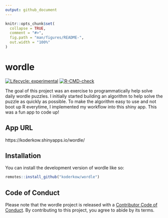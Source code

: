 ```yaml
---
output: github_document
---
```


<!-- README.md is generated from README.Rmd. Please edit that file -->

```r
knitr::opts_chunk$set(
  collapse = TRUE,
  comment = "#>",
  fig.path = "man/figures/README-",
  out.width = "100%"
)
```

# wordle

<!-- badges: start -->
[![Lifecycle: experimental](https://img.shields.io/badge/lifecycle-experimental-orange.svg)](https://lifecycle.r-lib.org/articles/stages.html#experimental)
[![R-CMD-check](https://github.com/KoderKow/wordle/workflows/R-CMD-check/badge.svg)](https://github.com/KoderKow/wordle/actions)
<!-- badges: end -->

The goal of this project was an exercise to programmatically help solve daily wordle puzzles. I initially started building an algorithm to help solve the puzzle as quickly as possible. To make the algorithm easy to use and not boot up R everytime, I implemented my workflow into this shiny app. This was a fun app to code up!

## App URL

https://koderkow.shinyapps.io/wordle/

## Installation

You can install the development version of wordle like so:

``` r
remotes::install_github("koderkow/wordle")
```

## Code of Conduct

Please note that the wordle project is released with a [Contributor Code of Conduct](https://contributor-covenant.org/version/2/0/CODE_OF_CONDUCT.html). By contributing to this project, you agree to abide by its terms.
